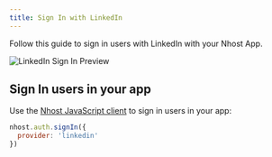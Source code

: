 ```yaml
---
title: Sign In with LinkedIn
---
```


Follow this guide to sign in users with LinkedIn with your Nhost App.

![LinkedIn Sign In Preview](/images/platform/social-providers/linkedin-preview.png)

## Sign In users in your app

Use the [Nhost JavaScript client](/reference/sdk) to sign in users in your app:

```js
nhost.auth.signIn({
  provider: 'linkedin'
})
```
